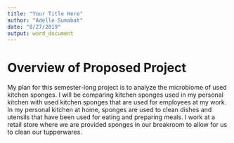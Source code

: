 ```yaml
---
title: "Your Title Here"
author: "Adelle Sumabat"
date: "8/27/2019"
output: word_document
---
```


# Overview of Proposed Project 

My plan for this semester-long project is to analyze the microbiome of used kitchen sponges. I will be comparing kitchen sponges used in my personal kitchen with used kitchen sponges that are used for employees at my work. In my personal kitchen at home, sponges are used to clean dishes and utensils that have been used for eating and preparing meals. I work at a retail store where we are provided sponges in our breakroom to allow for us to clean our tupperwares. 